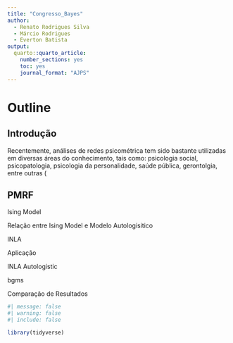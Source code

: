 ```yaml
---
title: "Congresso_Bayes"
author:
  - Renato Rodrigues Silva
  - Márcio Rodrigues 
  - Everton Batista
output: 
  quarto::quarto_article:
    number_sections: yes
    toc: yes
    journal_format: "AJPS"
---
```


# Outline

## Introdução

Recentemente, análises de redes psicométrica tem sido bastante utilizadas em diversas áreas do conhecimento, tais como: psicologia social, psicopatologia, psicologia da personalidade, saúde pública, gerontolgia, entre outras (

## PMRF

Ising Model

Relação entre Ising Model e Modelo Autologisitico

INLA

Aplicação

INLA Autologistic

bgms

Comparação de Resultados

```r
#| message: false
#| warning: false
#| include: false  

library(tidyverse)
```
